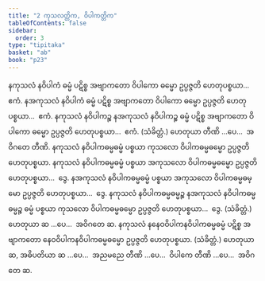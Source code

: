 ```yaml
---
title: "2 ကုသလတ္တိက, ဝိပါကတ္တိက"
tableOfContents: false
sidebar:
  order: 3
type: "tipitaka"
basket: "ab"
book: "p23"
---
```



<DynamicBreadcrumb />

<Division number="4" book="p23" e="ch" v="40" p="405">

<Paragraph number="20" book="p23">
နကုသလံ နဝိပါကံ ဓမ္မံ ပဋိစ္စ အဗျာကတော ဝိပါကော ဓမ္မော ဥပ္ပဇ္ဇတိ ဟေတုပစ္စယာ…  ဧကံ.
</Paragraph>

<Paragraph number="21" book="p23">
နအကုသလံ နဝိပါကံ ဓမ္မံ ပဋိစ္စ အဗျာကတော ဝိပါကော ဓမ္မော ဥပ္ပဇ္ဇတိ ဟေတုပစ္စယာ…  ဧကံ.
</Paragraph>

<Paragraph number="22" book="p23">
နကုသလံ နဝိပါကဉ္စ နအကုသလံ နဝိပါကဉ္စ ဓမ္မံ ပဋိစ္စ အဗျာကတော ဝိပါကော ဓမ္မော ဥပ္ပဇ္ဇတိ ဟေတုပစ္စယာ…  ဧကံ. (သံခိတ္တံ.)
</Paragraph>

<Paragraph number="23" book="p23">
ဟေတုယာ တီဏိ …ပေ…  အဝိဂတေ တီဏိ.
</Paragraph>

</Division>
<Division number="5" book="p23" e="ch" v="40" p="405">

<Paragraph number="24" book="p23">
နကုသလံ နဝိပါကဓမ္မဓမ္မံ ပစ္စယာ ကုသလော ဝိပါကဓမ္မဓမ္မော ဥပ္ပဇ္ဇတိ ဟေတုပစ္စယာ. နကုသလံ နဝိပါကဓမ္မဓမ္မံ ပစ္စယာ အကုသလော ဝိပါကဓမ္မဓမ္မော ဥပ္ပဇ္ဇတိ ဟေတုပစ္စယာ…  ဒွေ.
</Paragraph>

<Paragraph number="25" book="p23">
နအကုသလံ နဝိပါကဓမ္မဓမ္မံ ပစ္စယာ အကုသလော ဝိပါကဓမ္မဓမ္မော ဥပ္ပဇ္ဇတိ ဟေတုပစ္စယာ…  ဒွေ.
</Paragraph>

<Paragraph number="26" book="p23">
နကုသလံ နဝိပါကဓမ္မဓမ္မဉ္စ နအကုသလံ နဝိပါကဓမ္မဓမ္မဉ္စ ဓမ္မံ ပစ္စယာ ကုသလော ဝိပါကဓမ္မဓမ္မော ဥပ္ပဇ္ဇတိ ဟေတုပစ္စယာ…  ဒွေ. (သံခိတ္တံ.)
</Paragraph>

<Paragraph number="27" book="p23">
ဟေတုယာ ဆ …ပေ…  အဝိဂတေ ဆ.
</Paragraph>

</Division>
<Division number="6" book="p23" e="ch" v="40" p="405">

<Paragraph number="28" book="p23">
နကုသလံ နနေဝဝိပါကနဝိပါကဓမ္မဓမ္မံ ပဋိစ္စ အဗျာကတော နေဝဝိပါကနဝိပါကဓမ္မဓမ္မော ဥပ္ပဇ္ဇတိ ဟေတုပစ္စယာ. (သံခိတ္တံ.)
</Paragraph>

<Paragraph number="29" book="p23">
ဟေတုယာ ဆ, အဓိပတိယာ ဆ …ပေ…  အညမညေ တီဏိ …ပေ…  ဝိပါကေ တီဏိ …ပေ…  အဝိဂတေ ဆ.
</Paragraph>
</Division>